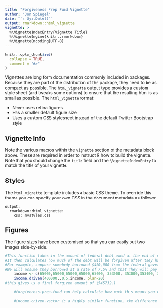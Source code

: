 ```yaml
---
title: "Forgiveness Prep Fund Vignette"
author: "Jon Spiegel"
date: "`r Sys.Date()`"
output: rmarkdown::html_vignette
vignette: >
  %\VignetteIndexEntry{Vignette Title}
  %\VignetteEngine{knitr::rmarkdown}
  %\VignetteEncoding{UTF-8}
---
```


```r
knitr::opts_chunk$set(
  collapse = TRUE,
  comment = "#>"
)
```

Vignettes are long form documentation commonly included in packages. Because they are part of the distribution of the package, they need to be as compact as possible. The `html_vignette` output type provides a custom style sheet (and tweaks some options) to ensure that the resulting html is as small as possible. The `html_vignette` format:

- Never uses retina figures
- Has a smaller default figure size
- Uses a custom CSS stylesheet instead of the default Twitter Bootstrap style

## Vignette Info

Note the various macros within the `vignette` section of the metadata block above. These are required in order to instruct R how to build the vignette. Note that you should change the `title` field and the `\VignetteIndexEntry` to match the title of your vignette.

## Styles

The `html_vignette` template includes a basic CSS theme. To override this theme you can specify your own CSS in the document metadata as follows:

    output: 
      rmarkdown::html_vignette:
        css: mystyles.css

## Figures

The figure sizes have been customised so that you can easily put two images side-by-side. 

```r
#This function takes in the amount of federal debt owed at the end of medical school, the interest rate at which it was borrowed, the income of the borrower, and how many years they plan to pay 10% of their income for
#It then calculates how much of the debt will be forgiven after they have completed their term of repaying 10% of their income
#For example, suppose somebody borrowed $400,000 from the federal government and is becoming an oncologist (residency =5 years, average salary =$353,000)
#We will assume they borrowed at a rate of 7.5% and that they will pay it back over 20 years
    income <- c(65000,65000,65000,65000,65000, 353000, 353000,353000, 353000,353000, 353000,353000, 353000,353000, 353000,353000, 353000,353000, 353000,353000)
    income.driven(400000,.075,income, plan=20)
#this gives us a final forgiven amount of $545732.1
    
    #forgiveness.prep.fund can help calculate how much this means you now need to store away per year to cover the tax bill on the forgiven loan amount
    
    #income.driven.vector is a highly similar function, the difference is that this returns the final amount forgiven, and the vector returns the balance after each of the years in the form of a vector
    
```


